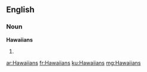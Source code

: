 ==English==

===Noun===
'''Hawaiians'''

# {{plural of|Hawaiian}}

[[ar:Hawaiians]]
[[fr:Hawaiians]]
[[ku:Hawaiians]]
[[mg:Hawaiians]]
